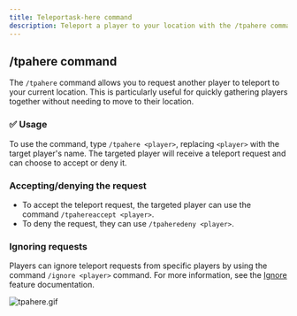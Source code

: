 ```yaml
---
title: Teleportask-here command
description: Teleport a player to your location with the /tpahere command.
---
```


## /tpahere command
The `/tpahere` command allows you to request another player to teleport to your current location.
This is particularly useful for quickly gathering players together without needing to move to their location.

### ✅ Usage
To use the command, type `/tpahere <player>`, replacing `<player>` with the target player's name.
The targeted player will receive a teleport request and can choose to accept or deny it.

### Accepting/denying the request
- To accept the teleport request, the targeted player can use the command `/tpahereaccept <player>`.
- To deny the request, they can use `/tpaheredeny <player>`.

### Ignoring requests
Players can ignore teleport requests from specific players by using the command `/ignore <player>` command.
For more information, see the [Ignore](/docs/eternalcore/features/ignore) feature documentation.

![tpahere.gif](/docs/eternalcore/tpahere.gif)
